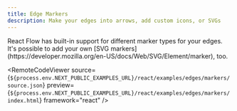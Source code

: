 ```yaml
---
title: Edge Markers
description: Make your edges into arrows, add custom icons, or SVGs
---
```



<ExampleLayout>
React Flow has built-in support for different marker types for your edges. It's possible to add your own [SVG markers](https://developer.mozilla.org/en-US/docs/Web/SVG/Element/marker), too.

<RemoteCodeViewer
  source={`${process.env.NEXT_PUBLIC_EXAMPLES_URL}/react/examples/edges/markers/source.json`}
  preview={`${process.env.NEXT_PUBLIC_EXAMPLES_URL}/react/examples/edges/markers/index.html`}
  framework="react"
/>

</ExampleLayout>
